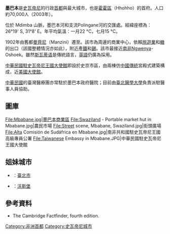 {{noteTA
|G1=地名
|T=zh-hans:姆巴巴内; zh-hant:墨巴本; zh-hk:姆巴巴内
|1=zh-hans:姆巴巴内; zh-hant:墨巴本; zh-hk:姆巴巴内
}}
{{Infobox settlement
|name                   = 墨巴本
|official_name          = Mbabane
|settlement_type        =[[史瓦帝尼行政區劃|首都]]
|image_skyline          = Mbabane.jpg
|imagesize              =
|image_caption          = 墨巴本市中心的街景
|pushpin_map            = Swaziland
|mapsize                = 300px
|map_caption            = 在史瓦帝尼的位置
|subdivision_type       = [[主權國家|國家]]
|subdivision_name       = {{flag|Swaziland}}
|subdivision_type1      = [[史瓦帝尼行政區劃|區]]
|subdivision_name1      = [[霍霍|霍霍]]
|established_title      = 成立
|established_date       = 1902年
|leader_title           =
|leader_name            =
|coordinates            = {{coord|26|19|S|31|08|E|region:SZ|display=inline}}
|area_total_km2         = 81.76
|population_as_of       = 2010
|population_total       = 94874人
|population_density_km2 = auto
|elevation_m            = 1243
|postal_code_type       = [[郵政編碼|郵政編碼]]
|postal_code            = H100
|blank_name             = [[柯本氣候分類法|氣候]]
|blank_info             = [[海洋性氣候|海洋性氣候]]
|website                = {{URL|http://www.mbabane.org.sz/}}
}}
'''墨巴本'''是[[史瓦濟蘭|史瓦帝尼]]的行政[[首都|首都]]與最大城市，也是[[霍霍|霍霍區]]（Hhohho）的首府。人口約70,000人（2003年）。

位於 Mdimba 山脈，墨巴本河和支流Polingane河的交匯處。經緯座標為：26°19' S, 31°8' E。年平均氣溫：一月22 °C，七月15 °C。 

1902年由舊都[[曼齊尼|曼齊尼]]（Manzini）遷至。該市為周邊的商業中心，依賴[[旅遊業|旅遊業]]和[[糖|糖]]的出口（該國整體情況亦如此），附近產[[鐵|鐵]]和[[錫|錫]]。該市最接近[[南非|南非]]Ngwenya-Oshoek。雖然[[斯瓦蒂语|斯瓦蒂语]]是傳統語言，[[英語|英語]]仍廣為採用。

[[中華民國駐史瓦帝尼王國大使館|中華民國駐史瓦帝尼王國大使館]]即設於史京市區，由兩棟仿[[中國傳統|中國傳統]]宮殿式建築構成，近[[美國駐外機構列表|美國大使館]]。

[[中華民國|中華民國]]的臺灣醫療團亦常駐於墨巴本政府醫院；目前由[[臺北醫學大學|臺北醫學大學]]負責派駐醫事人員協助。

== 圖庫 ==
<gallery>
File:Mbabane.jpg|墨巴本商業區
File:Swaziland - Portable market hut in Mbabane.jpg|農民市場
File:Street scene, Mbabane, Swaziland.jpg|街頭廣場
File:Alta Comisión de Sudáfrica en Mbabane.jpg|南非共和國駐史瓦帝尼王國高級專員公署
File:Taiwanese Embassy in Mbabane.JPG|中華民國駐史瓦帝尼王國大使館
</gallery>

== 姐妹城市 ==
*{{ROC}}：[[台北市|臺北市]]
* {{USA}}：[[沃斯堡|沃斯堡]]

== 參考資料 ==
* The Cambridge Factfinder, fourth edition.
{{非洲各国首都}}
{{英联邦成员国首都}}
{{Authority control}}
[[Category:非洲首都|Category:非洲首都]]
[[Category:史瓦帝尼城市|Category:史瓦帝尼城市]]